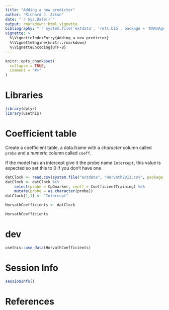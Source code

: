 ```yaml
---
title: "Adding a new predictor"
author: "Richard J. Acton"
date: "`r Sys.Date()`"
output: rmarkdown::html_vignette
bibliography: "`r system.file('extdata', 'refs.bib', package = 'DNAmAgeMini')`"
vignette: >
  %\VignetteIndexEntry{Adding a new predictor}
  %\VignetteEngine{knitr::rmarkdown}
  %\VignetteEncoding{UTF-8}
---
```


```r
knitr::opts_chunk$set(
  collapse = TRUE,
  comment = "#>"
)
```

# Libraries

```r
library(dplyr)
library(usethis)
```

# Coefficient table

Create a coefficient table, a data.frame with a *character* column called `probe`
and a *numeric* column called `coeff`. 

If the model has an intercept give it the probe name `Intercept`,
this value is expected so set this to 0 if you don't have one

```r
datClock <- read.csv(system.file("extdata", "Horvath2013.csv", package = "DNAmAgeMini", mustWork = TRUE))
datClock <- datClock %>% 
	select(probe = CpGmarker, coeff = CoefficientTraining) %>%
	mutate(probe = as.character(probe))
datClock[1,1] <- "Intercept"

HorvathCoefficients <- datClock
```

```r
HorvathCoefficients
```

# dev

```r
usethis::use_data(HorvathCoefficients)
```

# Session Info

```r
sessionInfo()
```

# References

